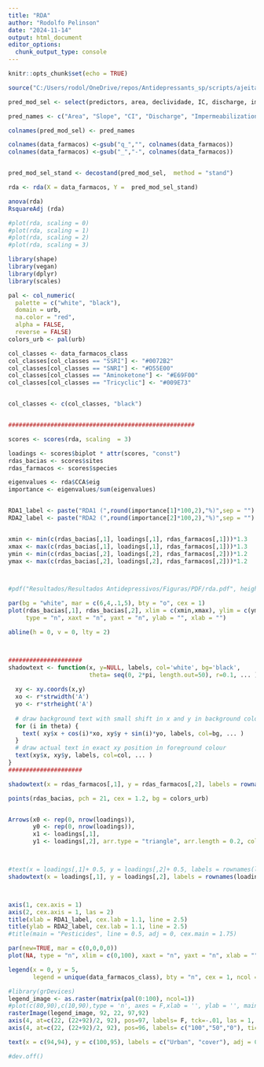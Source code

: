 ```yaml
---
title: "RDA"
author: "Rodolfo Pelinson"
date: "2024-11-14"
output: html_document
editor_options: 
  chunk_output_type: console
---
```


```r
knitr::opts_chunk$set(echo = TRUE)
```


```r
source("C:/Users/rodol/OneDrive/repos/Antidepressants_sp/scripts/ajeitando_planilhas.R")

pred_mod_sel <- select(predictors, area, declividade, IC, discharge, imperm, casas_sem_saneamento, renda, habitantes)

pred_names <- c("Area", "Slope", "CI", "Discharge", "Impermeabilization", "HWNS", "Average Income", "Inhabitants")

colnames(pred_mod_sel) <- pred_names

colnames(data_farmacos) <-gsub("q_","", colnames(data_farmacos))
colnames(data_farmacos) <-gsub("_","-", colnames(data_farmacos))


pred_mod_sel_stand <- decostand(pred_mod_sel,  method = "stand")

rda <- rda(X = data_farmacos, Y =  pred_mod_sel_stand)

anova(rda)
RsquareAdj (rda)

#plot(rda, scaling = 0)
#plot(rda, scaling = 1)
#plot(rda, scaling = 2)
#plot(rda, scaling = 3)

```


```r
library(shape)
library(vegan)
library(dplyr)
library(scales)
```


```r

pal <- col_numeric(
  palette = c("white", "black"),
  domain = urb,
  na.color = "red",
  alpha = FALSE,
  reverse = FALSE)
colors_urb <- pal(urb)

col_classes <- data_farmacos_class
col_classes[col_classes == "SSRI"] <- "#0072B2"
col_classes[col_classes == "SNRI"] <- "#D55E00"
col_classes[col_classes == "Aminoketone"] <- "#E69F00"
col_classes[col_classes == "Tricyclic"] <- "#009E73"


col_classes <- c(col_classes, "black")


#####################################################

scores <- scores(rda, scaling  = 3)

loadings <- scores$biplot * attr(scores, "const")
rdas_bacias <- scores$sites
rdas_farmacos <- scores$species

eigenvalues <- rda$CCA$eig
importance <- eigenvalues/sum(eigenvalues)


RDA1_label <- paste("RDA1 (",round(importance[1]*100,2),"%)",sep = "")
RDA2_label <- paste("RDA2 (",round(importance[2]*100,2),"%)",sep = "")


xmin <- min(c(rdas_bacias[,1], loadings[,1], rdas_farmacos[,1]))*1.3
xmax <- max(c(rdas_bacias[,1], loadings[,1], rdas_farmacos[,1]))*1.3
ymin <- min(c(rdas_bacias[,2], loadings[,2], rdas_farmacos[,2]))*1.2
ymax <- max(c(rdas_bacias[,2], loadings[,2], rdas_farmacos[,2]))*1.2



#pdf("Resultados/Resultados Antidepressivos/Figuras/PDF/rda.pdf", height = 3.5* 1.1, width = (4 * 1.2), pointsize = 8)

par(bg = "white", mar = c(6,4,.1,5), bty = "o", cex = 1)
plot(rdas_bacias[,1], rdas_bacias[,2], xlim = c(xmin,xmax), ylim = c(ymin, ymax),
     type = "n", xaxt = "n", yaxt = "n", ylab = "", xlab = "")

abline(h = 0, v = 0, lty = 2)



#####################
shadowtext <- function(x, y=NULL, labels, col='white', bg='black', 
                       theta= seq(0, 2*pi, length.out=50), r=0.1, ... ) {
  
  xy <- xy.coords(x,y)
  xo <- r*strwidth('A')
  yo <- r*strheight('A')
  
  # draw background text with small shift in x and y in background colour
  for (i in theta) {
    text( xy$x + cos(i)*xo, xy$y + sin(i)*yo, labels, col=bg, ... )
  }
  # draw actual text in exact xy position in foreground colour
  text(xy$x, xy$y, labels, col=col, ... )
}
#####################

shadowtext(x = rdas_farmacos[,1], y = rdas_farmacos[,2], labels = rownames(rdas_farmacos), col=col_classes, bg="white", cex = 0.9, r = .1)

points(rdas_bacias, pch = 21, cex = 1.2, bg = colors_urb)


Arrows(x0 <- rep(0, nrow(loadings)),
       y0 <- rep(0, nrow(loadings)),
       x1 <- loadings[,1],
       y1 <- loadings[,2], arr.type = "triangle", arr.length = 0.2, col = "grey30", lwd = 1.5)



#text(x = loadings[,1]+ 0.5, y = loadings[,2]+ 0.5, labels = rownames(loadings), col = col_classes, adj = c(0,1), cex = 0.9)
shadowtext(x = loadings[,1], y = loadings[,2], labels = rownames(loadings), col="grey30", bg="white", cex = 0.9, r = .1)



axis(1, cex.axis = 1)
axis(2, cex.axis = 1, las = 2)
title(xlab = RDA1_label, cex.lab = 1.1, line = 2.5)
title(ylab = RDA2_label, cex.lab = 1.1, line = 2.5)
#title(main = "Pesticides", line = 0.5, adj = 0, cex.main = 1.75)

par(new=TRUE, mar = c(0,0,0,0)) 
plot(NA, type = "n", xlim = c(0,100), xaxt = "n", yaxt = "n", xlab = "", ylab = "", axes = F, ylim = c(0,100))

legend(x = 0, y = 5,
       legend = unique(data_farmacos_class), bty = "n", cex = 1, ncol = 4, lty = 0, lwd = 3,text.width	= c(10, 20, 10), text.col = unique(col_classes), text.font = 2)

#library(grDevices)
legend_image <- as.raster(matrix(pal(0:100), ncol=1))
#plot(c(80,90),c(10,90),type = 'n', axes = F,xlab = '', ylab = '', main = 'legend title')
rasterImage(legend_image, 92, 22, 97,92)
axis(4, at=c(22, (22+92)/2, 92), pos=97, labels= F, tck=-.01, las = 1, cex.axis = 0.8) 
axis(4, at=c(22, (22+92)/2, 92), pos=96, labels= c("100","50","0"), tick = FALSE, las = 1, cex.axis = 0.8) 

text(x = c(94,94), y = c(100,95), labels = c("Urban", "cover"), adj = 0.5, cex.axis = 0.8)

#dev.off()
```

